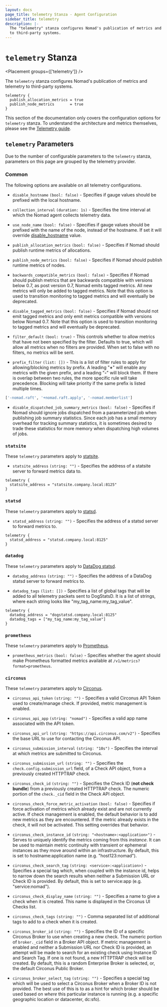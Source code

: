 ```yaml
---
layout: docs
page_title: telemetry Stanza - Agent Configuration
sidebar_title: telemetry
description: |-
  The "telemetry" stanza configures Nomad's publication of metrics and telemetry
  to third-party systems.
---
```


# `telemetry` Stanza

<Placement groups={['telemetry']} />

The `telemetry` stanza configures Nomad's publication of metrics and telemetry
to third-party systems.

```hcl
telemetry {
  publish_allocation_metrics = true
  publish_node_metrics       = true
}
```

This section of the documentation only covers the configuration options for
`telemetry` stanza. To understand the architecture and metrics themselves,
please see the [Telemetry guide](/docs/telemetry).

## `telemetry` Parameters

Due to the number of configurable parameters to the `telemetry` stanza,
parameters on this page are grouped by the telemetry provider.

### Common

The following options are available on all telemetry configurations.

- `disable_hostname` `(bool: false)` - Specifies if gauge values should be
  prefixed with the local hostname.

- `collection_interval` `(duration: 1s)` - Specifies the time interval at which
  the Nomad agent collects telemetry data.

- `use_node_name` `(bool: false)` - Specifies if gauge values should be
  prefixed with the name of the node, instead of the hostname. If set it will
  override [disable_hostname](#disable_hostname) value.

- `publish_allocation_metrics` `(bool: false)` - Specifies if Nomad should
  publish runtime metrics of allocations.

- `publish_node_metrics` `(bool: false)` - Specifies if Nomad should publish
  runtime metrics of nodes.

- `backwards_compatible_metrics` `(bool: false)` - Specifies if Nomad should
  publish metrics that are backwards compatible with versions below 0.7, as
  post version 0.7, Nomad emits tagged metrics. All new metrics will
  only be added to tagged metrics. Note that this option is used to transition
  monitoring to tagged metrics and will eventually be deprecated.

- `disable_tagged_metrics` `(bool: false)` - Specifies if Nomad should not emit
  tagged metrics and only emit metrics compatible with versions below Nomad
  0.7. Note that this option is used to transition monitoring to tagged
  metrics and will eventually be deprecated.

- `filter_default` `(bool: true)` - This controls whether to allow metrics that
  have not been specified by the filter. Defaults to true, which will allow all
  metrics when no filters are provided. When set to false with no filters, no
  metrics will be sent.

- `prefix_filter` `(list: [])` - This is a list of filter rules to apply for
  allowing/blocking metrics by prefix. A leading "<b>+</b>" will enable any
  metrics with the given prefix, and a leading "<b>-</b>" will block them. If
  there is overlap between two rules, the more specific rule will take
  precedence. Blocking will take priority if the same prefix is listed multiple
  times.

```python
['-nomad.raft', '+nomad.raft.apply', '-nomad.memberlist']
```

- `disable_dispatched_job_summary_metrics` `(bool: false)` - Specifies if Nomad
  should ignore jobs dispatched from a parameterized job when publishing job
  summary statistics. Since each job has a small memory overhead for tracking
  summary statistics, it is sometimes desired to trade these statistics for
  more memory when dispatching high volumes of jobs.

### `statsite`

These `telemetry` parameters apply to
[statsite](https://github.com/armon/statsite).

- `statsite_address` `(string: "")` - Specifies the address of a statsite server
  to forward metrics data to.

```hcl
telemetry {
  statsite_address = "statsite.company.local:8125"
}
```

### `statsd`

These `telemetry` parameters apply to
[statsd](https://github.com/etsy/statsd).

- `statsd_address` `(string: "")` - Specifies the address of a statsd server to
  forward metrics to.

```hcl
telemetry {
  statsd_address = "statsd.company.local:8125"
}
```

### `datadog`

These `telemetry` parameters apply to
[DataDog statsd](https://github.com/DataDog/datadog-agent).

- `datadog_address` `(string: "")` - Specifies the address of a DataDog statsd
  server to forward metrics to.

- `datadog_tags` `(list: [])` - Specifies a list of global tags that will be
  added to all telemetry packets sent to DogStatsD. It is a list of strings,
  where each string looks like "my_tag_name:my_tag_value".

```hcl
telemetry {
  datadog_address = "dogstatsd.company.local:8125"
  datadog_tags = ["my_tag_name:my_tag_value"]
}
```

### `prometheus`

These `telemetry` parameters apply to [Prometheus](https://prometheus.io).

- `prometheus_metrics` `(bool: false)` - Specifies whether the agent should
  make Prometheus formatted metrics available at `/v1/metrics?format=prometheus`.

### `circonus`

These `telemetry` parameters apply to
[Circonus](http://circonus.com/).

- `circonus_api_token` `(string: "")` - Specifies a valid Circonus API Token
  used to create/manage check. If provided, metric management is enabled.

- `circonus_api_app` `(string: "nomad")` - Specifies a valid app name associated
  with the API token.

- `circonus_api_url` `(string: "https://api.circonus.com/v2")` - Specifies the
  base URL to use for contacting the Circonus API.

- `circonus_submission_interval` `(string: "10s")` - Specifies the interval at
  which metrics are submitted to Circonus.

- `circonus_submission_url` `(string: "")` - Specifies the
  `check.config.submission_url` field, of a Check API object, from a previously
  created HTTPTRAP check.

- `circonus_check_id` `(string: "")` - Specifies the Check ID (**not check
  bundle**) from a previously created HTTPTRAP check. The numeric portion of the
  `check._cid` field in the Check API object.

- `circonus_check_force_metric_activation` `(bool: false)` - Specifies if force
  activation of metrics which already exist and are not currently active. If
  check management is enabled, the default behavior is to add new metrics as
  they are encountered. If the metric already exists in the check, it will
  not be activated. This setting overrides that behavior.

- `circonus_check_instance_id` `(string: "<hostname>:<application>")` - Serves
  to uniquely identify the metrics coming from this _instance_. It can be used
  to maintain metric continuity with transient or ephemeral instances as they
  move around within an infrastructure. By default, this is set to
  hostname:application name (e.g. "host123:nomad").

- `circonus_check_search_tag` `(string: <service>:<application>)` - Specifies a
  special tag which, when coupled with the instance id, helps to narrow down the
  search results when neither a Submission URL or Check ID is provided. By
  default, this is set to service:app (e.g. "service:nomad").

- `circonus_check_display_name` `(string: "")` - Specifies a name to give a
  check when it is created. This name is displayed in the Circonus UI Checks
  list.

- `circonus_check_tags` `(string: "")` - Comma separated list of additional
  tags to add to a check when it is created.

- `circonus_broker_id` `(string: "")` - Specifies the ID of a specific Circonus
  Broker to use when creating a new check. The numeric portion of `broker._cid`
  field in a Broker API object. If metric management is enabled and neither a
  Submission URL nor Check ID is provided, an attempt will be made to search for
  an existing check using Instance ID and Search Tag. If one is not found, a new
  HTTPTRAP check will be created. By default, this is a random
  Enterprise Broker is selected, or, the default Circonus Public Broker.

- `circonus_broker_select_tag` `(string: "")` - Specifies a special tag which
  will be used to select a Circonus Broker when a Broker ID is not provided. The
  best use of this is to as a hint for which broker should be used based on
  _where_ this particular instance is running (e.g. a specific geographic location or
  datacenter, dc:sfo).
